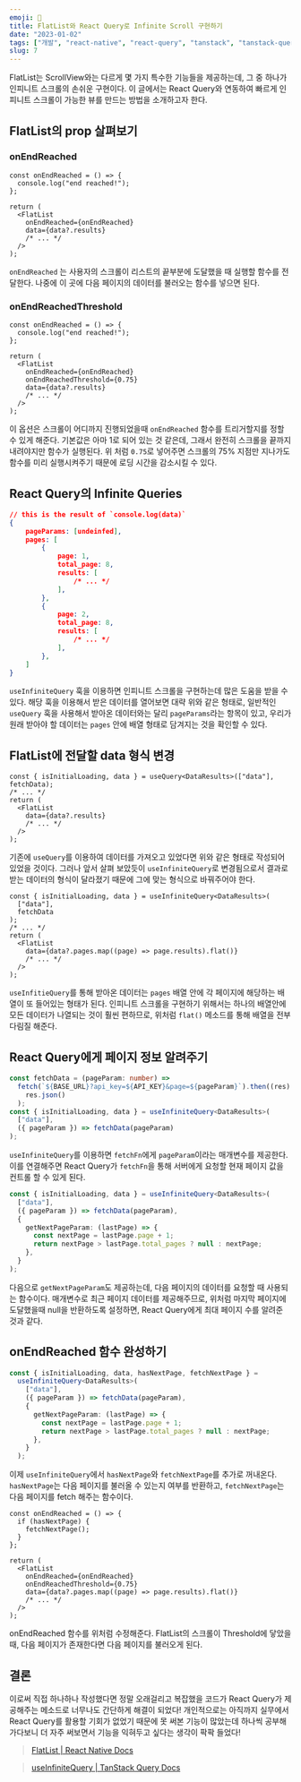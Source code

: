 ```yaml
---
emoji: 📜
title: FlatList와 React Query로 Infinite Scroll 구현하기
date: "2023-01-02"
tags: ["개발", "react-native", "react-query", "tanstack", "tanstack-query"]
slug: 7
---
```


FlatList는 ScrollView와는 다르게 몇 가지 특수한 기능들을 제공하는데, 그 중 하나가 인피니트 스크롤의 손쉬운 구현이다. 이 글에서는 React Query와 연동하여 빠르게 인피니트 스크롤이 가능한 뷰를 만드는 방법을 소개하고자 한다.

## FlatList의 prop 살펴보기

### onEndReached

```tsx
const onEndReached = () => {
  console.log("end reached!");
};

return (
  <FlatList
    onEndReached={onEndReached}
    data={data?.results}
    /* ... */
  />
);
```

`onEndReached` 는 사용자의 스크롤이 리스트의 끝부분에 도달했을 때 실행할 함수를 전달한다. 나중에 이 곳에 다음 페이지의 데이터를 불러오는 함수를 넣으면 된다.

### onEndReachedThreshold

```tsx
const onEndReached = () => {
  console.log("end reached!");
};

return (
  <FlatList
    onEndReached={onEndReached}
    onEndReachedThreshold={0.75}
    data={data?.results}
    /* ... */
  />
);
```

이 옵션은 스크롤이 어디까지 진행되었을때 `onEndReached` 함수를 트리거할지를 정할 수 있게 해준다. 기본값은 아마 1로 되어 있는 것 같은데, 그래서 완전히 스크롤을 끝까지 내려야지만 함수가 실행된다. 위 처럼 `0.75`로 넣어주면 스크롤의 75% 지점만 지나가도 함수를 미리 실행시켜주기 때문에 로딩 시간을 감소시킬 수 있다.

## React Query의 Infinite Queries

```json
// this is the result of `console.log(data)`
{
	pageParams: [undeinfed],
	pages: [
		{
			page: 1,
			total_page: 8,
			results: [
				/* ... */
			],
		},
		{
			page: 2,
			total_page: 8,
			results: [
				/* ... */
			],
		},
	]
}
```

`useInfiniteQuery` 훅을 이용하면 인피니트 스크롤을 구현하는데 많은 도움을 받을 수 있다. 해당 훅을 이용해서 받은 데이터를 열어보면 대략 위와 같은 형태로, 일반적인 `useQuery` 훅을 사용해서 받아온 데이터와는 달리 `pageParams`라는 항목이 있고, 우리가 원래 받아야 할 데이터는 `pages` 안에 배열 형태로 담겨지는 것을 확인할 수 있다.

## FlatList에 전달할 data 형식 변경

```tsx
const { isInitialLoading, data } = useQuery<DataResults>(["data"], fetchData);
/* ... */
return (
  <FlatList
    data={data?.results}
    /* ... */
  />
);
```

기존에 `useQuery`를 이용하여 데이터를 가져오고 있었다면 위와 같은 형태로 작성되어 있었을 것이다. 그러나 앞서 살펴 보았듯이 `useInfiniteQuery`로 변경됨으로서 결과로 받는 데이터의 형식이 달라졌기 때문에 그에 맞는 형식으로 바꿔주어야 한다.

```tsx
const { isInitialLoading, data } = useInfiniteQuery<DataResults>(
  ["data"],
  fetchData
);
/* ... */
return (
  <FlatList
    data={data?.pages.map((page) => page.results).flat()}
    /* ... */
  />
);
```

`useInfitieQuery`를 통해 받아온 데이터는 `pages` 배열 안에 각 페이지에 해당하는 배열이 또 들어있는 형태가 된다. 인피니트 스크롤을 구현하기 위해서는 하나의 배열안에 모든 데이터가 나열되는 것이 훨씬 편하므로, 위처럼 `flat()` 메소드를 통해 배열을 전부 다림질 해준다.

## React Query에게 페이지 정보 알려주기

```typescript
const fetchData = (pageParam: number) =>
  fetch(`${BASE_URL}?api_key=${API_KEY}&page=${pageParam}`).then((res) =>
    res.json()
  );
const { isInitialLoading, data } = useInfiniteQuery<DataResults>(
  ["data"],
  ({ pageParam }) => fetchData(pageParam)
);
```

`useInfiniteQuery`를 이용하면 `fetchFn`에게 `pageParam`이라는 매개변수를 제공한다. 이를 연결해주면 React Query가 `fetchFn`을 통해 서버에게 요청할 현재 페이지 값을 컨트롤 할 수 있게 된다.

```typescript
const { isInitialLoading, data } = useInfiniteQuery<DataResults>(
  ["data"],
  ({ pageParam }) => fetchData(pageParam),
  {
    getNextPageParam: (lastPage) => {
      const nextPage = lastPage.page + 1;
      return nextPage > lastPage.total_pages ? null : nextPage;
    },
  }
);
```

다음으로 `getNextPageParam`도 제공하는데, 다음 페이지의 데이터를 요청할 때 사용되는 함수이다. 매개변수로 최근 페이지 데이터를 제공해주므로, 위처럼 마지막 페이지에 도달했을때 null을 반환하도록 설정하면, React Query에게 최대 페이지 수를 알려준 것과 같다.

## onEndReached 함수 완성하기

```typescript
const { isInitialLoading, data, hasNextPage, fetchNextPage } =
  useInfiniteQuery<DataResults>(
    ["data"],
    ({ pageParam }) => fetchData(pageParam),
    {
      getNextPageParam: (lastPage) => {
        const nextPage = lastPage.page + 1;
        return nextPage > lastPage.total_pages ? null : nextPage;
      },
    }
  );
```

이제 `useInfiniteQuery`에서 `hasNextPage`와 `fetchNextPage`를 추가로 꺼내온다. `hasNextPage`는 다음 페이지를 불러올 수 있는지 여부를 반환하고, `fetchNextPage`는 다음 페이지를 fetch 해주는 함수이다.

```tsx
const onEndReached = () => {
  if (hasNextPage) {
    fetchNextPage();
  }
};

return (
  <FlatList
    onEndReached={onEndReached}
    onEndReachedThreshold={0.75}
    data={data?.pages.map((page) => page.results).flat()}
    /* ... */
  />
);
```

onEndReached 함수를 위처럼 수정해준다. FlatList의 스크롤이 Threshold에 닿았을 때, 다음 페이지가 존재한다면 다음 페이지를 불러오게 된다.

## 결론

이로써 직접 하나하나 작성했다면 정말 오래걸리고 복잡했을 코드가 React Query가 제공해주는 메소드로 너무나도 간단하게 해결이 되었다! 개인적으로는 아직까지 실무에서 React Query를 활용할 기회가 없었기 때문에 못 써본 기능이 많았는데 하나씩 공부해가다보니 더 자주 써보면서 기능을 익혀두고 싶다는 생각이 팍팍 들었다!

> [FlatList | React Native Docs](https://reactnative.dev/docs/flatlist)

> [useInfiniteQuery | TanStack Query Docs](https://tanstack.com/query/v4/docs/react/reference/useInfiniteQuery)
